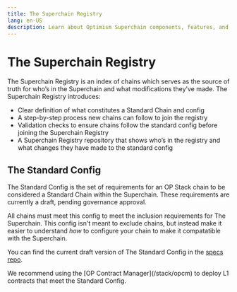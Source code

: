 ```yaml
---
title: The Superchain Registry
lang: en-US
description: Learn about Optimism Superchain components, features, and roadmap.
---
```



# The Superchain Registry

The Superchain Registry is an index of chains which serves as the source of truth for who’s in the Superchain and what modifications they’ve made. The Superchain Registry introduces:

- Clear definition of what constitutes a Standard Chain and config
- A step-by-step process new chains can follow to join the registry
- Validation checks to ensure chains follow the standard config before joining the Superchain Registry
- A Superchain Registry repository that shows who’s in the registry and what changes they have made to the standard config

## The Standard Config

The Standard Config is the set of requirements for an OP Stack chain to be considered a Standard Chain within the Superchain. These requirements are currently a draft, pending governance approval.

All chains must meet this config to meet the inclusion requirements for The Superchain. This config isn't meant to exclude chains, but instead make it easier to understand *how* to configure your chain to make it compatatible with the Superchain.

You can find the current draft version of The Standard Config in the [specs repo](https://specs.optimism.io/protocol/configurability.html#op-stack-configurability).

<Callout type="info">
  We recommend using the [OP Contract Manager](/stack/opcm) to deploy L1 contracts that meet the Standard Config.
</Callout>

